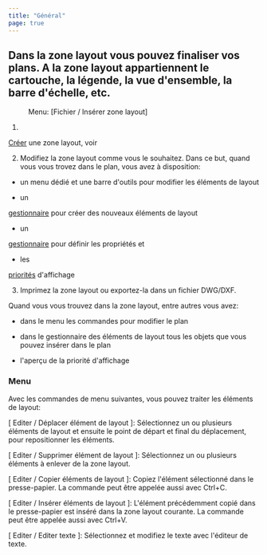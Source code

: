 ```yaml
---
title: "Général"
page: true
---
```

##  Dans la zone layout vous pouvez finaliser vos plans. A la zone layout appartiennent le cartouche, la l&#233;gende, la vue d&#39;ensemble, la barre d&#39;&#233;chelle, etc. 
<GeoMapper>
 <Menu> Menu: [Fichier / Insérer zone layout] </Menu> 


1.  

[Cr&#233;er](../datei/planbereicherstellen)
 une zone layout, voir 


2.  Modifiez la zone layout comme vous le souhaitez. Dans ce but, quand vous vous trovez dans le plan, vous avez &#224; disposition:


-  un menu d&#233;di&#233; et une barre d&#39;outils pour modifier les &#233;l&#233;ments de layout


-  un 

[gestionnaire](../planbereich/layoutelement-manager)
 pour cr&#233;er des nouveaux &#233;l&#233;ments de layout


-  un 

[gestionnaire](../planbereich/eigenschaftsmanager)
 pour d&#233;finir les propri&#233;t&#233;s et 


-  les 

[priorit&#233;s](../planbereich/anzeigereihenfolge)
 d&#39;affichage 




3.  Imprimez la zone layout ou exportez-la dans un fichier DWG/DXF.






Quand vous vous trouvez dans la zone layout, entre autres vous avez:

-  dans le menu les commandes pour modifier le plan


-  dans le gestionnaire des &#233;l&#233;ments de layout tous les objets que vous pouvez ins&#233;rer dans le plan


-  l&#39;aper&#231;u de la priorit&#233; d&#39;affichage






### Menu
Avec les commandes de menu suivantes, vous pouvez traiter les &#233;l&#233;ments de layout:

[ Editer / D&#233;placer &#233;l&#233;ment de layout ]: S&#233;lectionnez un ou plusieurs &#233;l&#233;ments de layout et ensuite le point de d&#233;part et final du d&#233;placement, pour repositionner les &#233;l&#233;ments. 

[ Editer / Supprimer &#233;l&#233;ment de layout ]: S&#233;lectionnez un ou plusieurs &#233;l&#233;ments &#224; enlever de la zone layout.

[ Editer / Copier &#233;l&#233;ments de layout ]: Copiez l&#39;&#233;l&#233;ment s&#233;lectionn&#233; dans le presse-papier.
La commande peut &#234;tre appel&#233;e aussi avec Ctrl+C.

[ Editer / Ins&#233;rer &#233;l&#233;ments de layout ]: L&#39;&#233;l&#233;ment pr&#233;c&#233;demment copi&#233; dans le presse-papier est ins&#233;r&#233; dans la zone layout courante.
La commande peut &#234;tre appel&#233;e aussi avec Ctrl+V.

[ Editer / Editer texte ]: 
S&#233;lectionnez et modifiez le texte avec l&#39;&#233;diteur de texte. 

</GeoMapper>
